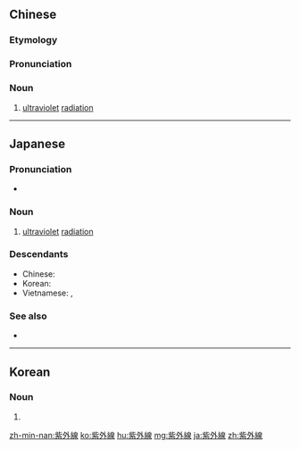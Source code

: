 {{also|紫外线}}
==Chinese==
{{zh-forms|s=紫外线|type=21}}
{{wikipedia|lang=zh}}

===Etymology===
{{wasei kango|紫%外%線|し%がい%せん}}

===Pronunciation===
{{zh-pron
|m=zǐwàixiàn
|c=zi2 ngoi6 sin3
|mn=chí-gōa-sòaⁿ
|cat=n
}}

===Noun===
{{zh-noun}}

# [[ultraviolet]] [[radiation]]

{{zh-cat|Light}}
----

==Japanese==
{{wikipedia|lang=ja}}
{{ja-kanjitab|し|がい|せん|yomi=o}}

===Pronunciation===
{{ja-pron|acc=0|y=ko|しがいせん}}
* {{hmp|lang=ja|市街戦}}

===Noun===
{{ja-noun|しがいせん|hhira=しぐわいせん}}

# [[ultraviolet]] [[radiation]]

===Descendants===
* Chinese: {{zh-l|紫外線}}
* Korean: {{ko-l|자외선}}
* Vietnamese: {{vi-l|tia tử ngoại}}, {{vi-l|tia cực tím}}

===See also===
* {{ja-r|赤%外%線|せき%がい%せん|[[infrared]] [[radiation]]}}

{{C|ja|Light|sort=しがいせん}}
----

==Korean==
{{ko-hanjatab}}

===Noun===
{{ko-noun|mr=chaoesŏn|y=cāoysen|hangeul=자외선}}

# {{hanja form of|자외선|[[ultraviolet]] [[radiation]]}}

[[zh-min-nan:紫外線]]
[[ko:紫外線]]
[[hu:紫外線]]
[[mg:紫外線]]
[[ja:紫外線]]
[[zh:紫外線]]